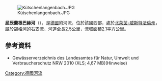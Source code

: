 {{Coord|50|54|35.1|N|8|12|53.8|E|display=title}}
[[Image:Kütschenlangenbach.JPG|right]]

'''屈辰蘭根巴赫河'''（{{lang-de|Kütschenlangenbach}}），是[[德國|德國]]的河流，位於該國西部，處於[[北萊茵-威斯特法倫州|北萊茵-威斯特法倫州]]，屬於[[錫格河|錫格河]]的右支流，河道全長2.5公里，流域面積2.1平方公里。

==參考資料==
* Gewässerverzeichnis des Landesamtes für Natur, Umwelt und Verbraucherschutz NRW 2010 (XLS; 4,67 MB)(Hinweise)

{{Germany-geo-stub}}
[[Category:德國河流|Category:德國河流]]